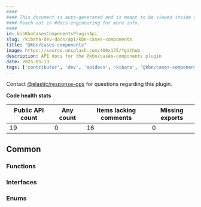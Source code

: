 ```yaml
---
####
#### This document is auto-generated and is meant to be viewed inside our experimental, new docs system.
#### Reach out in #docs-engineering for more info.
####
id: kibKbnCasesComponentsPluginApi
slug: /kibana-dev-docs/api/kbn-cases-components
title: "@kbn/cases-components"
image: https://source.unsplash.com/400x175/?github
description: API docs for the @kbn/cases-components plugin
date: 2025-05-13
tags: ['contributor', 'dev', 'apidocs', 'kibana', '@kbn/cases-components']
---
```




Contact [@elastic/response-ops](https://github.com/orgs/elastic/teams/response-ops) for questions regarding this plugin.

**Code health stats**

| Public API count  | Any count | Items lacking comments | Missing exports |
|-------------------|-----------|------------------------|-----------------|
| 19 | 0 | 16 | 0 |

## Common

### Functions
<DocDefinitionList data={kbnCasesComponentsObj.common.functions}/>

### Interfaces
<DocDefinitionList data={kbnCasesComponentsObj.common.interfaces}/>

### Enums
<DocDefinitionList data={kbnCasesComponentsObj.common.enums}/>

